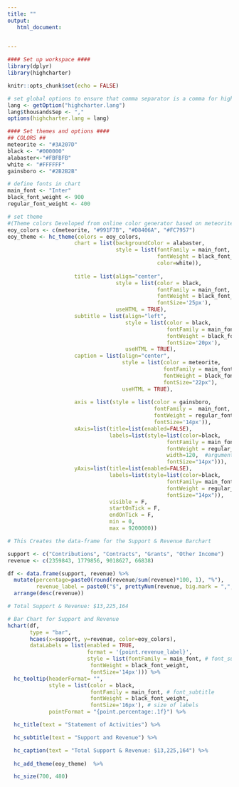 ```yaml
---
title: ""
output:
   html_document:

       
---
```

<!-- link to Google Font -->
<link href="https://fonts.googleapis.com/css2?family=Inter:wght@100;200;300;400;500;600;700;800;900&display=swap" rel="stylesheet">

```r
#### Set up workspace ####
library(dplyr)
library(highcharter)

knitr::opts_chunk$set(echo = FALSE)

# set global options to ensure that comma separator is a comma for highchart graphs
lang <- getOption("highcharter.lang")
lang$thousandsSep <- ","
options(highcharter.lang = lang)

```

```r
#### Set themes and options ####
## COLORS ##
meteorite <- "#3A207D"
black <- "#000000"
alabaster<-"#FBFBFB"
white <- "#FFFFFF"
gainsboro <- "#2B2B2B"

# define fonts in chart
main_font <- "Inter"
black_font_weight <- 900
regular_font_weight <- 400

# set theme 
#(Theme colors Developed from online color generator based on meteorite https://mycolor.space/?hex=%233A207D&sub=1)
eoy_colors <- c(meteorite, "#991F7B", "#D8406A", "#FC7957")
eoy_theme <- hc_theme(colors = eoy_colors,
                     chart = list(backgroundColor = alabaster,
                                  style = list(fontFamily = main_font, 
                                               fontWeight = black_font_weight,
                                               color=white)),
              
                     title = list(align="center",
                                  style = list(color = black,
                                               fontFamily = main_font, 
                                               fontWeight = black_font_weight,
                                               fontSize='25px'),
                                  useHTML = TRUE),
                     subtitle = list(align="left",
                                     style = list(color = black,
                                                  fontFamily = main_font, 
                                                  fontWeight = black_font_weight,
                                                  fontSize='20px'),
                                     useHTML = TRUE),
                     caption = list(align="center",
                                    style = list(color = meteorite,
                                                 fontFamily = main_font, 
                                                 fontWeight = black_font_weight,
                                                 fontSize="22px"),
                                    useHTML = TRUE),
             
                     axis = list(style = list(color = gainsboro,
                                              fontFamily =  main_font,
                                              fontWeight = regular_font_weight,
                                              fontSize='14px')),
                     xAxis=list(title=list(enabled=FALSE),
                                labels=list(style=list(color=black,
                                                  fontFamily = main_font, 
                                                  fontWeight = regular_font_weight,
                                                  width=120,  #argument to modify the width of the labels,
                                                  fontSize="14px"))),
                     yAxis=list(title=list(enabled=FALSE),
                                labels=list(style=list(color=black,
                                                  fontFamily= main_font, # font_axis_label
                                                  fontWeight = regular_font_weight,
                                                  fontSize="14px")),
                                visible = F, 
                                startOnTick = F, 
                                endOnTick = F, 
                                min = 0, 
                                max = 9200000))

```


```r

# This Creates the data-frame for the Support & Revenue Barchart

support <- c("Contributions", "Contracts", "Grants", "Other Income")
revenue <- c(2359843, 1779856, 9018627, 66838)

df <- data.frame(support, revenue) %>%
  mutate(percentage=paste0(round(revenue/sum(revenue)*100, 1), "%"),
         revenue_label = paste0("$", prettyNum(revenue, big.mark = ",", scientific = FALSE))) %>%
  arrange(desc(revenue))

# Total Support & Revenue: $13,225,164

```

```r
# Bar Chart for Support and Revenue 
hchart(df,
       type = "bar",
       hcaes(x=support, y=revenue, color=eoy_colors),
       dataLabels = list(enabled = TRUE,
                         format = '{point.revenue_label}',
                         style = list(fontFamily = main_font, # font_subtitle
                          fontWeight = black_font_weight,
                          fontSize='14px'))) %>%
  hc_tooltip(headerFormat= "",
             style = list(color = black,
                          fontFamily = main_font, # font_subtitle
                          fontWeight = black_font_weight,
                          fontSize='16px'), # size of labels
             pointFormat = "{point.percentage:.1f}") %>%

  hc_title(text = "Statement of Activities") %>%

  hc_subtitle(text = "Support and Revenue") %>%

  hc_caption(text = "Total Support & Revenue: $13,225,164") %>%
  
  hc_add_theme(eoy_theme)  %>% 

  hc_size(700, 480)

```
<script>
  widg = document.getElementsByClassName('html-widget'); //find widgets
  for (let i = 0; i < widg.length; i++) { //loop through
    document.getElementsByClassName('highchart')[i].style.width = '100%'; //adjust width
    document.getElementsByClassName('highchart')[i].style.height = '100%'; //adjust height
  }
</script>
